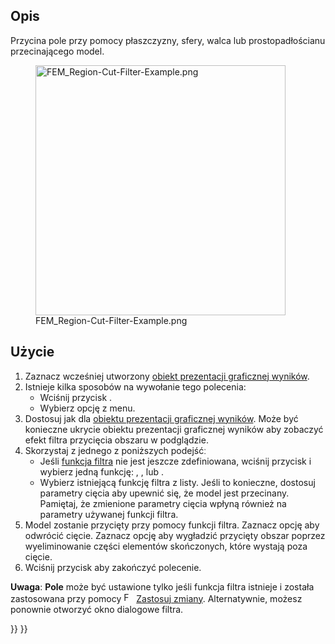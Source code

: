 <languages/>

{{Docnav
|[[FEM_PostFilterCutFunction/pl|Filtr cięcia funkcją]]
|[[FEM_PostFilterContours/pl|Filtr konturów]]
|[[FEM_Workbench/pl|MES]]
|IconL=FEM_PostFilterCutFunction.svg
|IconR=FEM_PostFilterContours.svg
|IconC=Workbench_FEM.svg
}}

<div class="mw-translate-fuzzy">
{{GuiCommand/pl
|Name=FEM PostFilterClipRegion
|Name/pl=MES: Filtr przycięcia obszaru
|MenuLocation=Wyniki → Filtr przycięcia obszaru
|Workbenches=[[FEM_Workbench/pl|MES]]
|SeeAlso=[[FEM_PostPipelineFromResult/pl|Prezentacja graficzna wyników]], [[FEM_PostCreateFunctions/pl|Funkcje filtrów MES]], [[FEM_tutorial/pl|Poradnik MES]]
}}
</div>

<span id="Description"></span>
==Opis==

Przycina pole przy pomocy płaszczyzny, sfery, walca lub prostopadłościanu przecinającego model.

[[File:FEM_Region-Cut-Filter-Example.png|400px]]

{{Caption|Filtr przycięcia obszaru ze sferą jako funkcją przycięcia.</br>
Oryginalny obiekt prezentacji graficznej wyników jest półprzezroczysty.}}

<span id="Usage"></span>
==Użycie==

<div class="mw-translate-fuzzy">
# Zaznacz wcześniej utworzony [[FEM_PostPipelineFromResult/pl|obiekt prezentacji graficznej wyników]].
# Istnieje kilka sposobów na wywołanie tego polecenia:
#* Wciśnij przycisk {{Button|[[Image:FEM_PostFilterClipRegion.svg|16px]] [[FEM_PostFilterClipRegion/pl|Filtr przycięcia obszaru]]}}.
#* Wybierz opcję {{MenuCommand|Wyniki → [[Image:FEM_PostFilterClipRegion.svg|16px]] Filtr przycięcia obszaru}} z menu.
# Dostosuj {{MenuCommand|Opcje wyświetlania wyników}} jak dla [[FEM_PostPipelineFromResult/pl|obiektu prezentacji graficznej wyników]]. Może być konieczne ukrycie obiektu prezentacji graficznej wyników aby zobaczyć efekt filtra przycięcia obszaru w podglądzie.
# Skorzystaj z jednego z poniższych podejśćː
#* Jeśli [[FEM_PostCreateFunctions/pl|funkcja filtra]] nie jest jeszcze zdefiniowana, wciśnij przycisk {{Button|[[Image:List-add.svg|16px]] Utwórz}} i wybierz jedną funkcję: {{MenuCommand|[[Image:FEM_PostCreateFunctionPlane.svg|16px]] [[FEM_PostCreateFunctionPlane/pl|Płaszczyzna]]}}, {{MenuCommand|[[Image:FEM_PostCreateFunctionSphere.svg|16px]] [[FEM_PostCreateFunctionSphere/pl|Sfera]]}}, {{MenuCommand|[[Image:FEM_PostCreateFunctionCylinder.svg|16px]] [[FEM_PostCreateFunctionCylinder/pl|Walec]]}} lub {{MenuCommand|[[Image:FEM_PostCreateFunctionBox.svg|16px]] [[FEM_PostCreateFunctionBox/pl|Prostopadłościan]]}}.
#* Wybierz istniejącą funkcję filtra z listy. Jeśli to konieczne, dostosuj parametry cięcia aby upewnić się, że model jest przecinany. Pamiętaj, że zmienione parametry cięcia wpłyną również na parametry używanej funkcji filtra.
# Model zostanie przycięty przy pomocy funkcji filtra. Zaznacz opcję {{MenuCommand|Na lewą stronę}} aby odwrócić cięcie. Zaznacz opcję {{MenuCommand|Wytnij komórki}} aby wygładzić przycięty obszar poprzez wyeliminowanie części elementów skończonych, które wystają poza cięcie.
# Wciśnij przycisk {{Button|OK}} aby zakończyć polecenie.
</div>

'''Uwaga''': '''Pole''' może być ustawione tylko jeśli funkcja filtra istnieje i została zastosowana przy pomocy [[Image:FEM_PostApplyChanges.svg|16px]] [[FEM_PostApplyChanges/pl|Zastosuj zmiany]]. Alternatywnie, możesz ponownie otworzyć okno dialogowe filtra.


{{Docnav
|[[FEM_PostFilterCutFunction/pl|Filtr cięcia funkcją]]
|[[FEM_PostFilterContours/pl|Filtr konturów]]
|[[FEM_Workbench/pl|MES]]
|IconL=FEM_PostFilterCutFunction.svg
|IconR=FEM_PostFilterContours.svg
|IconC=Workbench_FEM.svg
}}

{{FEM Tools navi{{#translation:}}}}
{{Userdocnavi{{#translation:}}}}